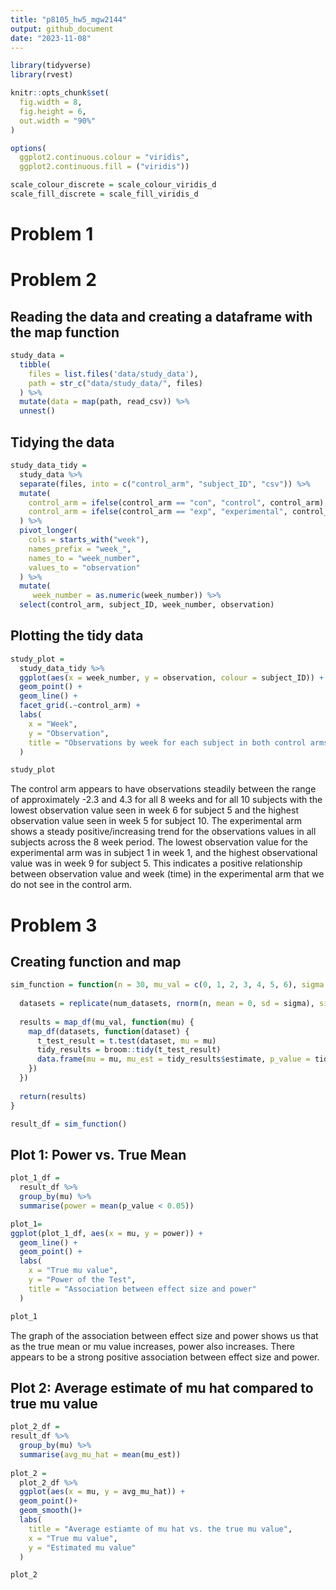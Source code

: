 ```yaml
---
title: "p8105_hw5_mgw2144"
output: github_document
date: "2023-11-08"
---
```


```r
library(tidyverse)
library(rvest)

knitr::opts_chunk$set(
  fig.width = 8,
  fig.height = 6,
  out.width = "90%"
)

options(
  ggplot2.continuous.colour = "viridis",
  ggplot2.continuous.fill = ("viridis"))

scale_colour_discrete = scale_colour_viridis_d
scale_fill_discrete = scale_fill_viridis_d
```

# Problem 1 


# Problem 2
## Reading the data and creating a dataframe with the map function

```r
study_data = 
  tibble(
    files = list.files('data/study_data'),
    path = str_c("data/study_data/", files)
  ) %>% 
  mutate(data = map(path, read_csv)) %>% 
  unnest() 
```

## Tidying the data

```r

study_data_tidy = 
  study_data %>% 
  separate(files, into = c("control_arm", "subject_ID", "csv")) %>% 
  mutate(
    control_arm = ifelse(control_arm == "con", "control", control_arm),
    control_arm = ifelse(control_arm == "exp", "experimental", control_arm)
  ) %>% 
  pivot_longer(
    cols = starts_with("week"),
    names_prefix = "week_",
    names_to = "week_number",
    values_to = "observation"
  ) %>% 
  mutate(
     week_number = as.numeric(week_number)) %>% 
  select(control_arm, subject_ID, week_number, observation)

```

## Plotting the tidy data 

```r

study_plot = 
  study_data_tidy %>% 
  ggplot(aes(x = week_number, y = observation, colour = subject_ID)) +
  geom_point() +
  geom_line() +
  facet_grid(.~control_arm) +
  labs(
    x = "Week",
    y = "Observation", 
    title = "Observations by week for each subject in both control arms" 
  )

study_plot

```

The control arm appears to have observations steadily between the range of approximately -2.3 and 4.3 for all 8 weeks and for all 10 subjects with the lowest observation value seen in week 6 for subject 5 and the highest observation value seen in week 5 for subject 10. The experimental arm shows a steady positive/increasing trend for the observations values in all subjects across the 8 week period. The lowest observation value for the experimental arm was in subject 1 in week 1, and the highest observational value was in week 9 for subject 5. This indicates a positive relationship between observation value and week (time) in the experimental arm that we do not see in the control arm. 

# Problem 3 

## Creating function and map
```r
sim_function = function(n = 30, mu_val = c(0, 1, 2, 3, 4, 5, 6), sigma = 5, alpha = 0.05, num_datasets = 5000) {
  
  datasets = replicate(num_datasets, rnorm(n, mean = 0, sd = sigma), simplify = FALSE)
  
  results = map_df(mu_val, function(mu) {
    map_df(datasets, function(dataset) {
      t_test_result = t.test(dataset, mu = mu)
      tidy_results = broom::tidy(t_test_result)
      data.frame(mu = mu, mu_est = tidy_results$estimate, p_value = tidy_results$p.value)
    })
  })
  
  return(results)
}

result_df = sim_function()

```

## Plot 1: Power vs. True Mean 

```r
plot_1_df =
  result_df %>%
  group_by(mu) %>%
  summarise(power = mean(p_value < 0.05))

plot_1=
ggplot(plot_1_df, aes(x = mu, y = power)) +
  geom_line() +
  geom_point() +
  labs(
    x = "True mu value",
    y = "Power of the Test",
    title = "Association between effect size and power"
  )

plot_1
```


The graph of the association between effect size and power shows us that as the true mean or mu value increases, power also increases. There appears to be a strong positive association between effect size and power.


## Plot 2: Average estimate of mu hat compared to true mu value 

```r
plot_2_df =
result_df %>%
  group_by(mu) %>%
  summarise(avg_mu_hat = mean(mu_est))
  
plot_2 = 
  plot_2_df %>% 
  ggplot(aes(x = mu, y = avg_mu_hat)) +
  geom_point()+
  geom_smooth()+
  labs(
    title = "Average estiamte of mu hat vs. the true mu value",
    x = "True mu value",
    y = "Estimated mu value"
  )

plot_2

```


